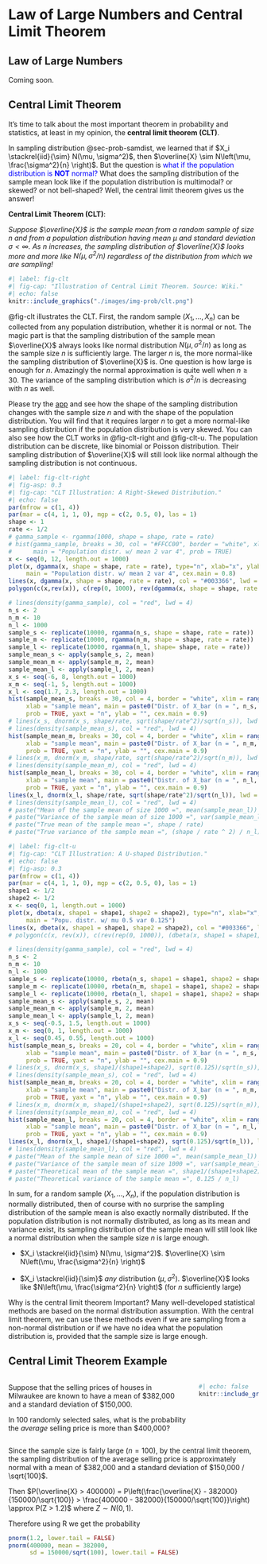 # Law of Large Numbers and Central Limit Theorem {#sec-prob-llnclt}


## Law of Large Numbers

Coming soon.

## Central Limit Theorem

It's time to talk about the most important theorem in probability and statistics, at least in my opinion, the **central limit theorem (CLT)**.

In sampling distribution @sec-prob-samdist, we learned that if $X_i \stackrel{iid}{\sim} N(\mu, \sigma^2)$, then $\overline{X} \sim N\left(\mu, \frac{\sigma^2}{n} \right)$. But the question is <span style="color:blue"> what if the population distribution is **NOT** normal? </span> What does the sampling distribution of the sample mean look like if the population distribution is multimodal? or skewed? or not bell-shaped? Well, the central limit theorem gives us the answer!

<!-- <center> -->
<!-- The **central limit theorem (CLT)** gives us the answer! -->
<!-- </center> -->

<!-- <br> -->

**Central Limit Theorem (CLT)**: 

*Suppose $\overline{X}$ is the sample mean from a random sample of size $n$ and from a population distribution having mean $\mu$ and standard deviation $\sigma < \infty$. As $n$ increases, the sampling distribution of $\overline{X}$ looks more and more like $N(\mu, \sigma^2/n)$ regardless of the distribution from which we are sampling!*

```r
#| label: fig-clt
#| fig-cap: "Illustration of Central Limit Theorem. Source: Wiki."
#| echo: false
knitr::include_graphics("./images/img-prob/clt.png")
```

@fig-clt illustrates the CLT. First, the random sample $(X_1, \dots, X_n)$ can be collected from any population distribution, whether it is normal or not. The magic part is that the sampling distribution of the sample mean $\overline{X}$ always looks like normal distribution $N(\mu, \sigma^2/n)$ as long as the sample size $n$ is sufficiently large. The larger $n$ is, the more normal-like the sampling distribution of $\overline{X}$ is. One question is how large is enough for $n$. Amazingly the normal approximation is quite well when $n \ge 30$. The variance of the sampling distribution which is $\sigma^2/n$ is decreasing with $n$ as well.

Please try the [app](https://www.statcrunch.com/applets/type3&samplingdist) and see how the shape of the sampling distribution changes with the sample size $n$ and with the shape of the population distribution. You will find that it requires larger $n$ to get a more normal-like sampling distribution if the population distribution is very skewed. You can also see how the CLT works in @fig-clt-right and @fig-clt-u. The population distribution can be discrete, like binomial or Poisson distribution. Their sampling distribution of $\overline{X}$ will still look like normal although the sampling distribution is not continuous.

<!-- ------------------------------------------------------------------ -->

<!-- <span style="color:blue"> **Illustration of the Central Limit Theorem** </span> -->


```r
#| label: fig-clt-right
#| fig-asp: 0.3
#| fig-cap: "CLT Illustration: A Right-Skewed Distribution."
#| echo: false
par(mfrow = c(1, 4))
par(mar = c(4, 1, 1, 0), mgp = c(2, 0.5, 0), las = 1)
shape <- 1
rate <- 1/2
# gamma_sample <- rgamma(1000, shape = shape, rate = rate)
# hist(gamma_sample, breaks = 30, col = "#FFCC00", border = "white", xlab = "x",
#      main = "Population distr. w/ mean 2 var 4", prob = TRUE)
x <- seq(0, 12, length.out = 1000)
plot(x, dgamma(x, shape = shape, rate = rate), type="n", xlab="x", ylab="", axes = TRUE, ylim = c(0, 0.6),
     main = "Population distr. w/ mean 2 var 4", cex.main = 0.8)
lines(x, dgamma(x, shape = shape, rate = rate), col = "#003366", lwd = 3)
polygon(c(x,rev(x)), c(rep(0, 1000), rev(dgamma(x, shape = shape, rate = rate))), col="#FFCC00")

# lines(density(gamma_sample), col = "red", lwd = 4) 
n_s <- 2
n_m <- 10
n_l <- 1000
sample_s <- replicate(10000, rgamma(n_s, shape = shape, rate = rate))
sample_m <- replicate(10000, rgamma(n_m, shape = shape, rate = rate))
sample_l <- replicate(10000, rgamma(n_l, shape= shape, rate = rate))
sample_mean_s <- apply(sample_s, 2, mean)
sample_mean_m <- apply(sample_m, 2, mean)
sample_mean_l <- apply(sample_l, 2, mean)
x_s <- seq(-6, 8, length.out = 1000)
x_m <- seq(-1, 5, length.out = 1000)
x_l <- seq(1.7, 2.3, length.out = 1000)
hist(sample_mean_s, breaks = 30, col = 4, border = "white", xlim = range(x_s),
     xlab = "sample mean", main = paste0("Distr. of X_bar (n = ", n_s, ")"),
     prob = TRUE, yaxt = "n", ylab = "", cex.main = 0.9)
# lines(x_s, dnorm(x_s, shape/rate, sqrt(shape/rate^2)/sqrt(n_s)), lwd = 3, col = "red")
# lines(density(sample_mean_s), col = "red", lwd = 4) 
hist(sample_mean_m, breaks = 30, col = 4, border = "white", xlim = range(x_m),
     xlab = "sample mean", main = paste0("Distr. of X_bar (n = ", n_m, ")"), 
     prob = TRUE, yaxt = "n", ylab = "", cex.main = 0.9)
# lines(x_m, dnorm(x_m, shape/rate, sqrt(shape/rate^2)/sqrt(n_m)), lwd = 3, col = "red")
# lines(density(sample_mean_m), col = "red", lwd = 4) 
hist(sample_mean_l, breaks = 30, col = 4, border = "white", xlim = range(x_l),
     xlab = "sample mean", main = paste0("Distr. of X_bar (n = ", n_l, ")"), 
     prob = TRUE, yaxt = "n", ylab = "", cex.main = 0.9)
lines(x_l, dnorm(x_l, shape/rate, sqrt(shape/rate^2)/sqrt(n_l)), lwd = 1, col = "red")
# lines(density(sample_mean_l), col = "red", lwd = 4) 
# paste("Mean of the sample mean of size 1000 =", mean(sample_mean_l))
# paste("Variance of the sample mean of size 1000 =", var(sample_mean_l))
# paste("True mean of the sample mean =", shape / rate)
# paste("True variance of the sample mean =", (shape / rate ^ 2) / n_l)
```

```r
#| label: fig-clt-u
#| fig-cap: "CLT Illustration: A U-shaped Distribution."
#| echo: false
#| fig-asp: 0.3
par(mfrow = c(1, 4))
par(mar = c(4, 1, 1, 0), mgp = c(2, 0.5, 0), las = 1)
shape1 <- 1/2
shape2 <- 1/2
x <- seq(0, 1, length.out = 1000)
plot(x, dbeta(x, shape1 = shape1, shape2 = shape2), type="n", xlab="x", ylab="", axes = TRUE, ylim = c(0, 3), cex.main = 0.8,
     main = "Popu. distr. w/ mu 0.5 var 0.125")
lines(x, dbeta(x, shape1 = shape1, shape2 = shape2), col = "#003366", lwd = 3)
# polygon(c(x, rev(x)), c(rev(rep(0, 1000)), (dbeta(x, shape1 = shape1, shape2 = shape2))), col="#FFCC00")

# lines(density(gamma_sample), col = "red", lwd = 4) 
n_s <- 2
n_m <- 10
n_l <- 1000
sample_s <- replicate(10000, rbeta(n_s, shape1 = shape1, shape2 = shape2))
sample_m <- replicate(10000, rbeta(n_m, shape1 = shape1, shape2 = shape2))
sample_l <- replicate(10000, rbeta(n_l, shape1 = shape1, shape2 = shape2))
sample_mean_s <- apply(sample_s, 2, mean)
sample_mean_m <- apply(sample_m, 2, mean)
sample_mean_l <- apply(sample_l, 2, mean)
x_s <- seq(-0.5, 1.5, length.out = 1000)
x_m <- seq(0, 1, length.out = 1000)
x_l <- seq(0.45, 0.55, length.out = 1000)
hist(sample_mean_s, breaks = 20, col = 4, border = "white", xlim = range(x_s),
     xlab = "sample mean", main = paste0("Distr. of X_bar (n = ", n_s, ")"),
     prob = TRUE, yaxt = "n", ylab = "", cex.main = 0.9)
# lines(x_s, dnorm(x_s, shape1/(shape1+shape2), sqrt(0.125)/sqrt(n_s)), lwd = 3, col = "red")
# lines(density(sample_mean_s), col = "red", lwd = 4) 
hist(sample_mean_m, breaks = 20, col = 4, border = "white", xlim = range(x_m),
     xlab = "sample mean", main = paste0("Distr. of X_bar (n = ", n_m, ")"), 
     prob = TRUE, yaxt = "n", ylab = "", cex.main = 0.9)
# lines(x_m, dnorm(x_m, shape1/(shape1+shape2), sqrt(0.125)/sqrt(n_m)), lwd = 3, col = "red")
# lines(density(sample_mean_m), col = "red", lwd = 4) 
hist(sample_mean_l, breaks = 20, col = 4, border = "white", xlim = range(x_l),
     xlab = "sample mean", main = paste0("Distr. of X_bar (n = ", n_l, ")"), 
     prob = TRUE, yaxt = "n", ylab = "", cex.main = 0.9)
lines(x_l, dnorm(x_l, shape1/(shape1+shape2), sqrt(0.125)/sqrt(n_l)), lwd = 1, col = "red")
# lines(density(sample_mean_l), col = "red", lwd = 4) 
# paste("Mean of the sample mean of size 1000 =", mean(sample_mean_l))
# paste("Variance of the sample mean of size 1000 =", var(sample_mean_l))
# paste("Theoretical mean of the sample mean =", shape1/(shape1+shape2))
# paste("Theoretical variance of the sample mean =", 0.125 / n_l)
```




In sum, for a random sample $(X_1, \dots, X_n)$, if the population distribution is normally distributed, then of course with no surprise the sampling distribution of the sample mean is also exactly normally distributed. If the population distribution is not normally distributed, as long as its mean and variance exist, its sampling distribution of the sample mean will still look like a normal distribution when the sample size $n$ is large enough.


- $X_i \stackrel{iid}{\sim} N(\mu, \sigma^2)$. $\overline{X} \sim N\left(\mu, \frac{\sigma^2}{n} \right)$

- $X_i \stackrel{iid}{\sim}$ *any* distribution ($\mu, \sigma^2$). $\overline{X}$ looks like $N\left(\mu, \frac{\sigma^2}{n} \right)$ (for $n$ sufficiently large)



<!-- ------------------------------------------------------------------ -->

<!-- <span style="color:blue"> **** </span> -->

Why is the central limit theorem Important? Many well-developed statistical methods are based on the normal distribution assumption. With the central limit theorem, we can use these methods even if we are sampling from a non-normal distribution or if we have no idea what the population distribution is, provided that the sample size is large enough.

## Central Limit Theorem Example
::::{.columns}
:::{.column width="75%"}
Suppose that the selling prices of houses in Milwaukee are known to have a mean of $382,000 and a standard deviation of $150,000. 

In 100 randomly selected sales, what is the probability the *average* selling price is more than $400,000?
:::

:::{.column width="25%"}
```r
#| echo: false
knitr::include_graphics("./images/img-prob/house.jpeg")
```
:::
::::

Since the sample size is fairly large $(n = 100)$, by the central limit theorem, the sampling distribution of the average selling price is approximately normal with a mean of $382,000 and a standard deviation of $150,000 / \sqrt{100}$.

Then $P(\overline{X} > 400000) = P\left(\frac{\overline{X} - 382000}{150000/\sqrt{100}}  > \frac{400000 - 382000}{150000/\sqrt{100}}\right) \approx P(Z > 1.2)$ where $Z \sim N(0, 1)$.

<!-- - We need the sampling distribution of the average selling price in order to obtain the probability.  -->

Therefore using R we get the probability

```r
pnorm(1.2, lower.tail = FALSE)
pnorm(400000, mean = 382000, 
      sd = 150000/sqrt(100), lower.tail = FALSE)
```
